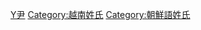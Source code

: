 {{Catnav|頁面分類|...|系譜學|姓氏|中文姓氏}}
{{catmore}}

[[Category:漢姓|Y尹]]
[[Category:越南姓氏|Category:越南姓氏]]
[[Category:朝鮮語姓氏|Category:朝鮮語姓氏]]